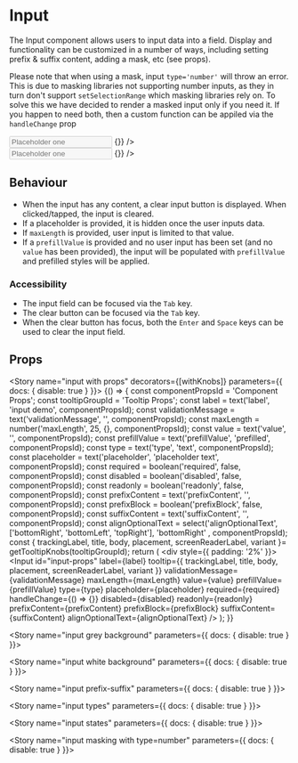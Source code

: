 
<Meta title="Components/Input" component={Input} />

# Input

The Input component allows users to input data into a field. Display and functionality can be customized in a number of
ways, including setting prefix & suffix content, adding a mask, etc (see props).

Please note that when using a mask, input `type='number'` will throw an error. This is due to masking libraries not supporting number inputs, as they in turn
don't support `setSelectionRange` which masking libraries rely on. To solve this we have decided to render a masked input only if you need it. If you happen to need both, 
then a custom function can be appiled via the `handleChange` prop

<Preview>
  <Story name="input">
    <div style={{ padding: '2%' }}>
      <Input
        label="Input demo"
        id="input-one"
        tooltip={{
          trackingLabel: 'input demo',
          title: 'input demo'
        }}
        placeholder="Placeholder one"
        type="text"
        required={false}
        disabled={false}
        invalid={false}
        handleChange={() => {}}
      />
    </div>
    <div style={{ padding: '2%' }}>
      <Input
        label="Input demo - no clear icon"
        id="input-two"
        tooltip={{
          trackingLabel: 'Input demo 2',
          title: 'input demo no clear icon'
        }}
        placeholder="Placeholder one"
        type="text"
        required={false}
        disabled={false}
        disableClearIcon
        invalid={false}
        handleChange={() => {}}
      />
    </div>
  </Story>
</Preview>

## Behaviour
* When the input has any content, a clear input button is displayed. When clicked/tapped, the input is cleared.
* If a placeholder is provided, it is hidden once the user inputs data.
* If `maxLength` is provided, user input is limited to that value.
* If a `prefillValue` is provided and no user input has been set (and no `value` has been provided), the input will be
populated with `prefillValue` and prefilled styles will be applied.

### Accessibility
* The input field can be focused via the `Tab` key.
* The clear button can be focused via the `Tab` key.
* When the clear button has focus, both the `Enter` and `Space` keys can be used to clear the input field.

## Props

<Props of={Input} />

<Story name="input with props" decorators={[withKnobs]} parameters={{ docs: { disable: true } }}>
  {() => {
    const componentPropsId = 'Component Props';
    const tooltipGroupId = 'Tooltip Props';
    const label = text('label', 'input demo', componentPropsId);
    const validationMessage = text('validationMessage', '', componentPropsId);
    const maxLength = number('maxLength', 25, {}, componentPropsId);
    const value = text('value', '', componentPropsId);
    const prefillValue = text('prefillValue', 'prefilled', componentPropsId);
    const type = text('type', 'text', componentPropsId);
    const placeholder = text('placeholder', 'placeholder text', componentPropsId);
    const required = boolean('required', false, componentPropsId);
    const disabled = boolean('disabled', false, componentPropsId);
    const readonly = boolean('readonly', false, componentPropsId);
    const prefixContent = text('prefixContent', '', componentPropsId);
    const prefixBlock = boolean('prefixBlock', false, componentPropsId);
    const suffixContent = text('suffixContent', '', componentPropsId);
    const alignOptionalText = select('alignOptionalText', ['bottomRight', 'bottomLeft', 'topRight'], 'bottomRight' , componentPropsId);
    const { trackingLabel, title, body, placement, screenReaderLabel, variant }= getTooltipKnobs(tooltipGroupId);
    return (
      <div style={{ padding: '2%' }}>
        <Input
          id="input-props"
          label={label}
          tooltip={{
            trackingLabel,
            title,
            body,
            placement,
            screenReaderLabel,
            variant
          }}
          validationMessage={validationMessage}
          maxLength={maxLength}
          value={value}
          prefillValue={prefillValue}
          type={type}
          placeholder={placeholder}
          required={required}
          handleChange={() => {}}
          disabled={disabled}
          readonly={readonly}
          prefixContent={prefixContent}
          prefixBlock={prefixBlock}
          suffixContent={suffixContent}
          alignOptionalText={alignOptionalText}
        />
      </div>
    );
  }}
</Story>

<Story name="input grey background"  parameters={{ docs: { disable: true } }}>
  <GreyBackgroundView />
</Story>

<Story name="input white background"  parameters={{ docs: { disable: true } }}>
  <WhiteBackgroundView />
</Story>

<Story name="input prefix-suffix"  parameters={{ docs: { disable: true } }}>
  <PrefixSuffix />
</Story>

<Story name="input types"  parameters={{ docs: { disable: true } }}>
  <InputTypes />
</Story>

<Story name="input states"  parameters={{ docs: { disable: true } }}>
  <InputStates />
</Story>

<Story name="input masking with type=number"  parameters={{ docs: { disable: true } }}>
  <InputMasking />
</Story>
